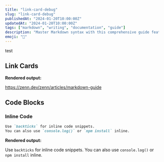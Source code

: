```yaml
---
title: "link-card-debug"
slug: "link-card-debug"
publishedAt: "2024-01-20T10:00:00Z"
updatedAt: "2024-01-20T10:00:00Z"
tags: ["markdown", "writing", "documentation", "guide"]
description: "Master Markdown syntax with this comprehensive guide featuring code examples and live demonstrations of every element."
emoji: "📝"
---
```


test

## Link Cards

**Rendered output:**

https://zenn.dev/zenn/articles/markdown-guide

## Code Blocks

### Inline Code

```markdown
Use `backticks` for inline code snippets.
You can also use `console.log()` or `npm install` inline.
```

**Rendered output:**

Use `backticks` for inline code snippets.
You can also use `console.log()` or `npm install` inline.
